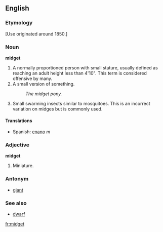 ==English==
===Etymology===
[Use originated around 1850.]
===Noun===
'''midget'''
#A normally proportioned person with small stature, usually defined as reaching an adult height less than 4'10".  This term is considered offensive by many.
#A small version of something.
#:''The midget pony.''
#Small swarming insects similar to mosquitoes. This is an incorrect variation on midges but is commonly used.
====Translations====
*Spanish: [[enano]] ''m''

===Adjective===
'''midget'''
#Miniature.
===Antonym===
*[[giant]]


===See also===
*[[dwarf]]

[[fr:midget]]